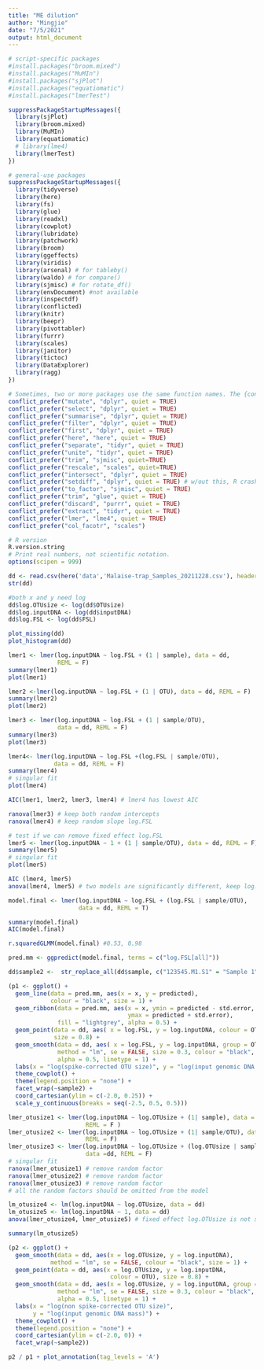 ```yaml
---
title: "ME dilution"
author: "Mingjie"
date: "7/5/2021"
output: html_document
---
```



```r
# script-specific packages
#install.packages("broom.mixed")
#install.packages("MuMIn")
#install.packages("sjPlot")
#install.packages("equatiomatic")
#install.packages("lmerTest")

suppressPackageStartupMessages({
  library(sjPlot)
  library(broom.mixed)
  library(MuMIn)
  library(equatiomatic)
  # library(lme4)
  library(lmerTest)
})

# general-use packages
suppressPackageStartupMessages({
  library(tidyverse)
  library(here)
  library(fs)
  library(glue)
  library(readxl)
  library(cowplot)
  library(lubridate)
  library(patchwork)
  library(broom)
  library(ggeffects)
  library(viridis)
  library(arsenal) # for tableby()
  library(waldo) # for compare()
  library(sjmisc) # for rotate_df()
  library(envDocument) #not available 
  library(inspectdf)
  library(conflicted)
  library(knitr)
  library(beepr)
  library(pivottabler)
  library(furrr)
  library(scales)
  library(janitor)
  library(tictoc)
  library(DataExplorer)
  library(ragg)
})

# Sometimes, two or more packages use the same function names. The {conflicted} package lets you set which package gets precedence. For example, the next line enforces that filter() refers to the {dplyr} package. If you want to use the command filter() from a different package, you just need to precede it with the desired package name like this: stats::filter.
conflict_prefer("mutate", "dplyr", quiet = TRUE)
conflict_prefer("select", "dplyr", quiet = TRUE)
conflict_prefer("summarise", "dplyr", quiet = TRUE)
conflict_prefer("filter", "dplyr", quiet = TRUE)
conflict_prefer("first", "dplyr", quiet = TRUE)
conflict_prefer("here", "here", quiet = TRUE)
conflict_prefer("separate", "tidyr", quiet = TRUE)
conflict_prefer("unite", "tidyr", quiet = TRUE)
conflict_prefer("trim", "sjmisc", quiet=TRUE)
conflict_prefer("rescale", "scales", quiet=TRUE)
conflict_prefer("intersect", "dplyr", quiet = TRUE)
conflict_prefer("setdiff", "dplyr", quiet = TRUE) # w/out this, R crashes
conflict_prefer("to_factor", "sjmisc", quiet = TRUE)
conflict_prefer("trim", "glue", quiet = TRUE)
conflict_prefer("discard", "purrr", quiet = TRUE)
conflict_prefer("extract", "tidyr", quiet = TRUE)
conflict_prefer("lmer", "lme4", quiet = TRUE)
conflict_prefer("col_facotr", "scales")

# R version
R.version.string
# Print real numbers, not scientific notation.
options(scipen = 999)
```

```r
dd <- read.csv(here('data','Malaise-trap_Samples_20211228.csv'), header = T)
str(dd)
```


```r
#both x and y need log
dd$log.OTUsize <- log(dd$OTUsize)
dd$log.inputDNA <- log(dd$inputDNA)
dd$log.FSL <- log(dd$FSL)

plot_missing(dd)
plot_histogram(dd)
```

```r
lmer1 <- lmer(log.inputDNA ~ log.FSL + (1 | sample), data = dd, 
              REML = F)
summary(lmer1)
plot(lmer1)

lmer2 <-lmer(log.inputDNA ~ log.FSL + (1 | OTU), data = dd, REML = F)
summary(lmer2)
plot(lmer2)

lmer3 <- lmer(log.inputDNA ~ log.FSL + (1 | sample/OTU), 
              data = dd, REML = F)
summary(lmer3)
plot(lmer3)

lmer4<- lmer(log.inputDNA ~ log.FSL +(log.FSL | sample/OTU), 
             data = dd, REML = F)
summary(lmer4) 
# singular fit
plot(lmer4)

AIC(lmer1, lmer2, lmer3, lmer4) # lmer4 has lowest AIC 

ranova(lmer3) # keep both random intercepts
ranova(lmer4) # keep random slope log.FSL

# test if we can remove fixed effect log.FSL
lmer5 <- lmer(log.inputDNA ~ 1 + (1 | sample/OTU), data = dd, REML = F)
summary(lmer5)
# singular fit
plot(lmer5)

AIC (lmer4, lmer5)
anova(lmer4, lmer5) # two models are significantly different, keep log.FSL fixed effect

model.final <- lmer(log.inputDNA ~ log.FSL + (log.FSL | sample/OTU),
                    data = dd, REML = T)

summary(model.final)
AIC(model.final)

r.squaredGLMM(model.final) #0.53, 0.98
```

```r
pred.mm <- ggpredict(model.final, terms = c("log.FSL[all]"))

dd$sample2 <-  str_replace_all(dd$sample, c("123545.M1.S1" = "Sample 1", "124031.M1.S1" = "Sample 2", "286789.M1.S1" = "Sample 3", "357256.M2.S1" = "Sample 4", "700239.M1.S1" = "Sample 5", "HB.053.M1.S1" = "Sample 6", "HB.216.M1.S1" = "Sample 7"))

(p1 <- ggplot() +
  geom_line(data = pred.mm, aes(x = x, y = predicted), 
            colour = "black", size = 1) +
  geom_ribbon(data = pred.mm, aes(x = x, ymin = predicted - std.error, 
                                  ymax = predicted + std.error), 
              fill = "lightgrey", alpha = 0.5) +
  geom_point(data = dd, aes( x = log.FSL, y = log.inputDNA, colour = OTU), 
             size = 0.8) +
  geom_smooth(data = dd, aes( x = log.FSL, y = log.inputDNA, group = OTU),
              method = "lm", se = FALSE, size = 0.3, colour = "black", 
              alpha = 0.5, linetype = 1) +
  labs(x = "log(spike-corrected OTU size)", y = "log(input genomic DNA mass)") +
  theme_cowplot() +
  theme(legend.position = "none") + 
  facet_wrap(~sample2) +
  coord_cartesian(ylim = c(-2.0, 0.25)) +
  scale_y_continuous(breaks = seq(-2.5, 0.5, 0.5)))
```


```r
lmer_otusize1 <- lmer(log.inputDNA ~ log.OTUsize + (1| sample), data = dd, 
                      REML = F )
lmer_otusize2 <- lmer(log.inputDNA ~ log.OTUsize + (1| sample/OTU), data = dd,
                      REML = F)
lmer_otusize3 <- lmer(log.inputDNA ~ log.OTUsize + (log.OTUsize | sample/OTU), 
                      data =dd, REML = F)
# singular fit
ranova(lmer_otusize1) # remove random factor
ranova(lmer_otusize2) # remove random factor
ranova(lmer_otusize3) # remove random factor
# all the random factors should be omitted from the model

lm_otusize4 <- lm(log.inputDNA ~ log.OTUsize, data = dd)
lm_otusize5 <- lm(log.inputDNA ~ 1, data = dd)
anova(lmer_otusize4, lmer_otusize5) # fixed effect log.OTUsize is not significant, p = 0.332

summary(lm_otusize5)

(p2 <- ggplot() +
  geom_smooth(data = dd, aes(x = log.OTUsize, y = log.inputDNA), 
            method = "lm", se = FALSE, colour = "black", size = 1) +
  geom_point(data = dd, aes(x = log.OTUsize, y = log.inputDNA, 
                             colour = OTU), size = 0.8) +
  geom_smooth(data = dd, aes(x = log.OTUsize, y = log.inputDNA, group = OTU),
              method = "lm", se = FALSE, size = 0.3, colour = "black", 
              alpha = 0.5, linetype = 1) +
  labs(x = "log(non spike-corrected OTU size)", 
       y = "log(input genomic DNA mass)") +
  theme_cowplot() +
  theme(legend.position = "none") + 
  coord_cartesian(ylim = c(-2.0, 0)) +
  facet_wrap(~sample2))

p2 / p1 + plot_annotation(tag_levels = 'A')
```


